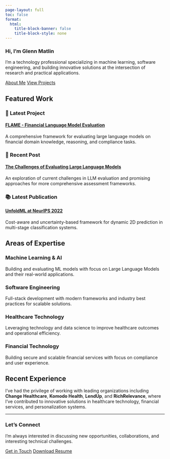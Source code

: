 ```yaml
---
page-layout: full
toc: false
format:
  html:
    title-block-banner: false
    title-block-style: none
---
```


::: {.hero-banner}
::: {.content-block}
::: {.hero-text}
### Hi, I'm Glenn Matlin

I'm a technology professional specializing in machine learning, software engineering, and building innovative solutions at the intersection of research and practical applications.

[About Me](about.qmd){.btn .btn-primary .btn-lg .me-3}
[View Projects](projects.qmd){.btn .btn-outline-primary .btn-lg}
:::
:::
:::

## Featured Work

::: {.features}

::: {.feature-card}
### 🚀 Latest Project
#### [FLAME - Financial Language Model Evaluation](project/flame/)
A comprehensive framework for evaluating large language models on financial domain knowledge, reasoning, and compliance tasks.
:::

::: {.feature-card}
### 📝 Recent Post
#### [The Challenges of Evaluating Large Language Models](post/llm-evaluation-challenges/)
An exploration of current challenges in LLM evaluation and promising approaches for more comprehensive assessment frameworks.
:::

::: {.feature-card}
### 📚 Latest Publication
#### [UnfoldML at NeurIPS 2022](publication/example/)
Cost-aware and uncertainty-based framework for dynamic 2D prediction in multi-stage classification systems.
:::

:::

## Areas of Expertise

::: {.expertise-grid}
::: {.expertise-item}
### Machine Learning & AI
Building and evaluating ML models with focus on Large Language Models and their real-world applications.
:::

::: {.expertise-item}
### Software Engineering
Full-stack development with modern frameworks and industry best practices for scalable solutions.
:::

::: {.expertise-item}
### Healthcare Technology
Leveraging technology and data science to improve healthcare outcomes and operational efficiency.
:::

::: {.expertise-item}
### Financial Technology
Building secure and scalable financial services with focus on compliance and user experience.
:::
:::

## Recent Experience

::: {.companies}
I've had the privilege of working with leading organizations including **Change Healthcare**, **Komodo Health**, **LendUp**, and **RichRelevance**, where I've contributed to innovative solutions in healthcare technology, financial services, and personalization systems.
:::

---

:::: {.cta-section}
### Let's Connect

I'm always interested in discussing new opportunities, collaborations, and interesting technical challenges.

[Get in Touch](mailto:glenn@glennmatlin.doctor){.btn .btn-primary}
[Download Resume](uploads/resume.pdf){.btn .btn-outline-primary}
::::